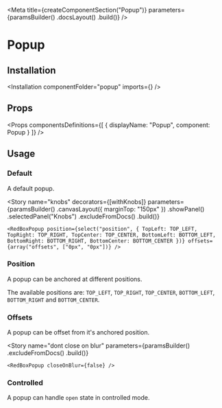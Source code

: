 
<Meta
    title={createComponentSection("Popup")}
    parameters={paramsBuilder()
        .docsLayout(<ReactComponentsLayout sourcePath="/packages/react-components/components/popup/src" />)
        .build()}
/>

# Popup

## Installation

<Installation componentFolder="popup" imports={<Imports />} />

## Props

<Props
    componentsDefinitions={[
        { displayName: "Popup", component: Popup }
    ]}
/>

## Usage

### Default

A default popup.

<Preview>
    <Story name="default">
        <RedBoxPopup />
    </Story>
</Preview>

<Story
    name="knobs"
    decorators={[withKnobs]}
    parameters={paramsBuilder()
        .canvasLayout({ marginTop: "150px" })
        .showPanel()
        .selectedPanel("Knobs")
        .excludeFromDocs()
        .build()}
>
    <RedBoxPopup position={select("position", { TopLeft: TOP_LEFT, TopRight: TOP_RIGHT, TopCenter: TOP_CENTER, BottomLeft: BOTTOM_LEFT, BottomRight: BOTTOM_RIGHT, BottomCenter: BOTTOM_CENTER })} offsets={array("offsets", ["0px", "0px"])} />
</Story>

### Position

A popup can be anchored at different positions.

The available positions are: `TOP_LEFT`, `TOP_RIGHT`, `TOP_CENTER`, `BOTTOM_LEFT`, `BOTTOM_RIGHT` and `BOTTOM_CENTER`.

<Preview>
    <Story name="position">
        <RedBoxPopup position={TOP_LEFT} />
    </Story>
</Preview>

### Offsets

A popup can be offset from it's anchored position.

<Preview>
    <Story name="offsets">
        <RedBoxPopup offsets={["30px", "30px"]} />
    </Story>
</Preview>

<Story
    name="dont close on blur"
    parameters={paramsBuilder()
        .excludeFromDocs()
        .build()}
>
    <RedBoxPopup closeOnBlur={false} />
</Story>

### Controlled

A popup can handle `open` state in controlled mode.

<Preview>
    <Story name="controlled">
        <ControlledRedBox />
    </Story>
</Preview>
